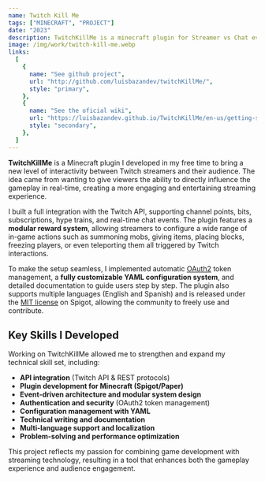 ```yaml
---
name: Twitch Kill Me
tags: ["MINECRAFT", "PROJECT"]
date: "2023"
description: TwitchKillMe is a minecraft plugin for Streamer vs Chat event developed to make it easier to do this event
image: /img/work/twitch-kill-me.webp
links:
  [
    {
      name: "See github project",
      url: "http://github.com/luisbazandev/twitchKillMe/",
      style: "primary",
    },
    {
      name: "See the oficial wiki",
      url: "https://luisbazandev.github.io/TwitchKillMe/en-us/getting-started/",
      style: "secondary",
    },
  ]
---
```


**TwitchKillMe** is a Minecraft plugin I developed in my free time to bring a new level of interactivity between Twitch streamers and their audience. The idea came from wanting to give viewers the ability to directly influence the gameplay in real-time, creating a more engaging and entertaining streaming experience.

I built a full integration with the Twitch API, supporting channel points, bits, subscriptions, hype trains, and real-time chat events. The plugin features a **modular reward system**, allowing streamers to configure a wide range of in-game actions such as summoning mobs, giving items, placing blocks, freezing players, or even teleporting them all triggered by Twitch interactions.

To make the setup seamless, I implemented automatic [OAuth2](https://oauth.net/2/) token management, a **fully customizable YAML configuration system**, and detailed documentation to guide users step by step. The plugin also supports multiple languages (English and Spanish) and is released under the [MIT license](https://github.com/luisBazanDev/TwitchKillMe/blob/main/LICENSE) on Spigot, allowing the community to freely use and contribute.

## Key Skills I Developed

Working on TwitchKillMe allowed me to strengthen and expand my technical skill set, including:

- **API integration** (Twitch API & REST protocols)
- **Plugin development for Minecraft (Spigot/Paper)**
- **Event-driven architecture and modular system design**
- **Authentication and security** (OAuth2 token management)
- **Configuration management with YAML**
- **Technical writing and documentation**
- **Multi-language support and localization**
- **Problem-solving and performance optimization**

This project reflects my passion for combining game development with streaming technology, resulting in a tool that enhances both the gameplay experience and audience engagement.

